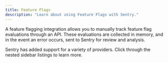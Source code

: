 ```yaml
---
title: Feature Flags
description: "Learn about using Feature Flags with Sentry."
---
```


A feature flagging integration allows you to manually track feature flag evaluations through an API. These evaluations are collected in memory, and in the event an error occurs, sent to Sentry for review and analysis.

Sentry has added support for a variety of providers. Click through the nested sidebar listings to learn more.

